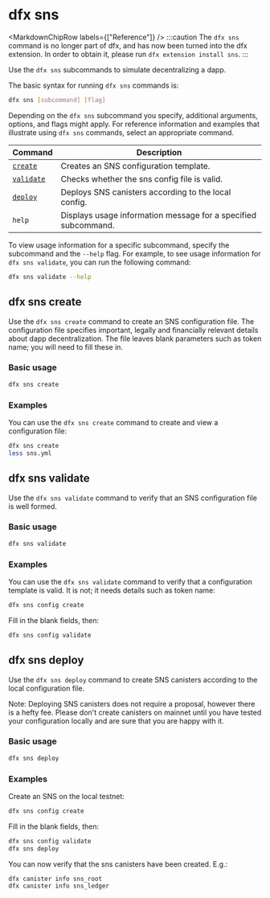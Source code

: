 
# dfx sns

<MarkdownChipRow labels={["Reference"]} />
:::caution
The `dfx sns` command is no longer part of dfx, and has now been turned into the dfx extension. In order to obtain it, please run `dfx extension install sns`.
:::

Use the `dfx sns` subcommands to simulate decentralizing a dapp.

The basic syntax for running `dfx sns` commands is:

``` bash
dfx sns [subcommand] [flag]
```

Depending on the `dfx sns` subcommand you specify, additional arguments, options, and flags might apply. For reference information and examples that illustrate using `dfx sns` commands, select an appropriate command.

| Command                             | Description                                                                   |
|-------------------------------------|-------------------------------------------------------------------------------|
| [`create`](#_dfx_sns_create)        | Creates an SNS configuration template.                                        |
| [`validate`](#_dfx_sns_validate)    | Checks whether the sns config file is valid.                                  |
| [`deploy`](#_dfx_sns_deploy)        | Deploys SNS canisters according to the local config.                          |
| `help`                              | Displays usage information message for a specified subcommand.                |

To view usage information for a specific subcommand, specify the subcommand and the `--help` flag. For example, to see usage information for `dfx sns validate`, you can run the following command:

``` bash
dfx sns validate --help
```


## dfx sns create

Use the `dfx sns create` command to create an SNS configuration file. The configuration file specifies important, legally and financially relevant details about dapp decentralization.  The file leaves blank parameters such as token name; you will need to fill these in.

### Basic usage

``` bash
dfx sns create
```

### Examples

You can use the `dfx sns create` command to create and view a configuration file:

``` bash
dfx sns create
less sns.yml
```

## dfx sns validate

Use the `dfx sns validate` command to verify that an SNS configuration file is well formed.

### Basic usage

``` bash
dfx sns validate
```

### Examples

You can use the `dfx sns validate` command to verify that a configuration template is valid.  It is not; it needs details such as token name:

``` bash
dfx sns config create
```
Fill in the blank fields, then:
``` bash
dfx sns config validate
```

## dfx sns deploy

Use the `dfx sns deploy` command to create SNS canisters according to the local configuration file.

Note:  Deploying SNS canisters does not require a proposal, however there is a hefty fee.  Please don't create canisters on mainnet until you have tested your configuration locally and are sure that you are happy with it.

### Basic usage

``` bash
dfx sns deploy
```

### Examples

Create an SNS on the local testnet:
``` bash
dfx sns config create
```
Fill in the blank fields, then:
``` bash
dfx sns config validate
dfx sns deploy
```
You can now verify that the sns canisters have been created.  E.g.:
```
dfx canister info sns_root
dfx canister info sns_ledger
```

